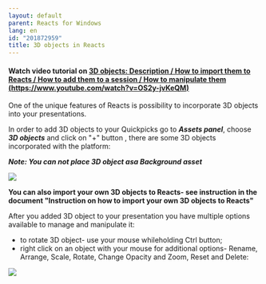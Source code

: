 ```yaml
---
layout: default
parent: Reacts for Windows
lang: en
id: "201872959"
title: 3D objects in Reacts
---
```

#### Watch video tutorial on [3D objects: Description / How to import them to Reacts / How to add them to a session / How to manipulate them (https://www.youtube.com/watch?v=OS2y-jvKeQM)](https://www.youtube.com/watch?v=OS2y-jvKeQM)

One of the unique features of Reacts is possibility to incorporate 3D objects into your presentations.

In order to add 3D objects to your Quickpicks go to _**Assets panel**_, choose _**3D objects**_ and click on "+" button , there are some 3D objects incorporated with the platform:

**_Note: You can not place 3D object asa Background asset_**

![](@assets/attachments/2014-10-20_11-40-48.png)

**You can also import your own 3D objects to Reacts- see instruction in the document "Instruction on how to import your own 3D objects to Reacts"**

After you added 3D object to your presentation you have multiple options available to manage and manipulate it:

*   to rotate 3D object- use your mouse whileholding Ctrl button;
*   right click on an object with your mouse for additional options- Rename, Arrange, Scale, Rotate, Change Opacity and Zoom, Reset and Delete:

![](@assets/attachments/2014-10-20_11-44-37.png)



